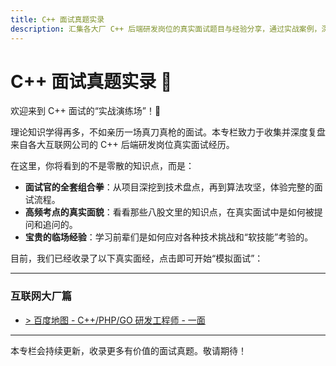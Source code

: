 ```yaml
---
title: C++ 面试真题实录
description: 汇集各大厂 C++ 后端研发岗位的真实面试题目与经验分享，通过实战案例，深入理解面试官的考察重点与技术要求。
---
```


# C++ 面试真题实录 🎯

欢迎来到 C++ 面试的“实战演练场”！🚀

理论知识学得再多，不如亲历一场真刀真枪的面试。本专栏致力于收集并深度复盘来自各大互联网公司的 C++ 后端研发岗位真实面试经历。

在这里，你将看到的不是零散的知识点，而是：

- **面试官的全套组合拳**：从项目深挖到技术盘点，再到算法攻坚，体验完整的面试流程。
- **高频考点的真实面貌**：看看那些八股文里的知识点，在真实面试中是如何被提问和追问的。
- **宝贵的临场经验**：学习前辈们是如何应对各种技术挑战和“软技能”考验的。

目前，我们已经收录了以下真实面经，点击即可开始“模拟面试”：

---

### 互联网大厂篇

- [> 百度地图 - C++/PHP/GO 研发工程师 - 一面](./baidu-backend-20240524)

---

本专栏会持续更新，收录更多有价值的面试真题。敬请期待！

